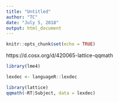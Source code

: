 ```yaml
---
title: "Untitled"
author: "TC"
date: "July 5, 2018"
output: html_document
---
```


```r
knitr::opts_chunk$set(echo = TRUE)
```

https://d.cosx.org/d/420065-lattice-qqmath

```r
library(lme4)

lexdec <- languageR::lexdec

library(lattice)
qqmath(~RT|Subject, data = lexdec)
```

